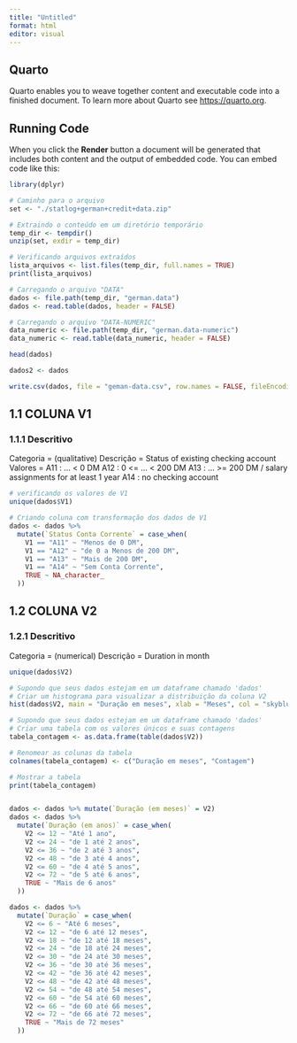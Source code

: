 ```yaml
---
title: "Untitled"
format: html
editor: visual
---
```


## Quarto

Quarto enables you to weave together content and executable code into a finished document. To learn more about Quarto see <https://quarto.org>.

## Running Code

When you click the **Render** button a document will be generated that includes both content and the output of embedded code. You can embed code like this:

```r
library(dplyr)
```


```r
# Caminho para o arquivo
set <- "./statlog+german+credit+data.zip"

# Extraindo o conteúdo em um diretório temporário
temp_dir <- tempdir()
unzip(set, exdir = temp_dir)

# Verificando arquivos extraídos
lista_arquivos <- list.files(temp_dir, full.names = TRUE)
print(lista_arquivos)

# Carregando o arquivo "DATA"
dados <- file.path(temp_dir, "german.data")
dados <- read.table(dados, header = FALSE) 

# Carregando o arquivo "DATA-NUMERIC"
data_numeric <- file.path(temp_dir, "german.data-numeric") 
data_numeric <- read.table(data_numeric, header = FALSE)  
```

```r
head(dados)
```

```r
dados2 <- dados
```


```r
write.csv(dados, file = "geman-data.csv", row.names = FALSE, fileEncoding = "UTF-8")
```


## 1.1 COLUNA V1

### 1.1.1 Descritivo

Categoria = (qualitative)
Descrição = Status of existing checking account
Valores = A11 :      ... <    0 DM
	        A12 : 0 <= ... <  200 DM
	        A13 :      ... >= 200 DM / salary assignments for at least 1 year
          A14 : no checking account

```r
# verificando os valores de V1
unique(dados$V1)
```

```r
# Criando coluna com transformação dos dados de V1
dados <- dados %>% 
  mutate(`Status Conta Corrente` = case_when(
    V1 == "A11" ~ "Menos de 0 DM",
    V1 == "A12" ~ "de 0 a Menos de 200 DM",
    V1 == "A13" ~ "Mais de 200 DM",
    V1 == "A14" ~ "Sem Conta Corrente",
    TRUE ~ NA_character_ 
  ))


```

## 1.2 COLUNA V2

### 1.2.1 Descritivo

Categoria = (numerical)
Descrição = Duration in month

```r
unique(dados$V2)
```

```r
# Supondo que seus dados estejam em um dataframe chamado 'dados'
# Criar um histograma para visualizar a distribuição da coluna V2
hist(dados$V2, main = "Duração em meses", xlab = "Meses", col = "skyblue", border = "black")

# Supondo que seus dados estejam em um dataframe chamado 'dados'
# Criar uma tabela com os valores únicos e suas contagens
tabela_contagem <- as.data.frame(table(dados$V2))

# Renomear as colunas da tabela
colnames(tabela_contagem) <- c("Duração em meses", "Contagem")

# Mostrar a tabela
print(tabela_contagem)



```

```r
dados <- dados %>% mutate(`Duração (em meses)` = V2)
dados <- dados %>% 
  mutate(`Duração (em anos)` = case_when(
    V2 <= 12 ~ "Até 1 ano",
    V2 <= 24 ~ "de 1 até 2 anos",
    V2 <= 36 ~ "de 2 até 3 anos",
    V2 <= 48 ~ "de 3 até 4 anos",
    V2 <= 60 ~ "de 4 até 5 anos",
    V2 <= 72 ~ "de 5 até 6 anos",
    TRUE ~ "Mais de 6 anos" 
  ))

dados <- dados %>% 
  mutate(`Duração` = case_when(
    V2 <= 6 ~ "Até 6 meses",
    V2 <= 12 ~ "de 6 até 12 meses",
    V2 <= 18 ~ "de 12 até 18 meses",
    V2 <= 24 ~ "de 18 até 24 meses",
    V2 <= 30 ~ "de 24 até 30 meses",
    V2 <= 36 ~ "de 30 até 36 meses",
    V2 <= 42 ~ "de 36 até 42 meses",
    V2 <= 48 ~ "de 42 até 48 meses",
    V2 <= 54 ~ "de 48 até 54 meses",
    V2 <= 60 ~ "de 54 até 60 meses",
    V2 <= 66 ~ "de 60 até 66 meses",
    V2 <= 72 ~ "de 66 até 72 meses",
    TRUE ~ "Mais de 72 meses" 
  ))

```

